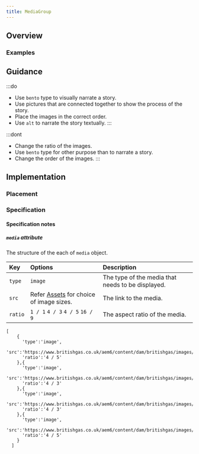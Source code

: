 ```yaml
---
title: MediaGroup
---
```




## Overview

<CompDetails name={componentName} />

### Examples

<TabItem label="Bento">
  <ExampleViewer type="bento" />
</TabItem>

## Guidance

:::do
- Use `bento` type to visually narrate a story.
- Use pictures that are connected together to show the process of the story.
- Place the images in the correct order.
- Use `alt` to narrate the story textually. 
:::

:::dont
- Change the ratio of the images.
- Use `bento` type for other purpose than to narrate a story.
- Change the order of the images.
:::

## Implementation

### Placement

<Placement name={componentName} />

### Specification

<Specification name={componentName} />

#### Specification notes

##### `media` attribute
The structure of the each of `media` object.

| Key | Options | Description |
| :--- | :--- |:--- |
|`type`| `image` | The type of the media that needs to be displayed. |
|`src`| Refer [Assets](/guidelines/assets) for choice of image sizes. | The link to the media. |
|`ratio`| `1 / 1` `4 / 3` `4 / 5` `16 / 9` | The aspect ratio of the media. |

```
[
    {
      'type':'image',
      'src':'https://www.britishgas.co.uk/aem6/content/dam/britishgas/images/ns/image4_5.png',
      'ratio':'4 / 5'
    },{
      'type':'image',
      'src':'https://www.britishgas.co.uk/aem6/content/dam/britishgas/images/ns/image4_3.png',
      'ratio':'4 / 3'
    },{
      'type':'image',
      'src':'https://www.britishgas.co.uk/aem6/content/dam/britishgas/images/ns/image4_3.png',
      'ratio':'4 / 3'
    },{
      'type':'image',
      'src':'https://www.britishgas.co.uk/aem6/content/dam/britishgas/images/ns/image4_5.png',
      'ratio':'4 / 5'
    }
  ]
```